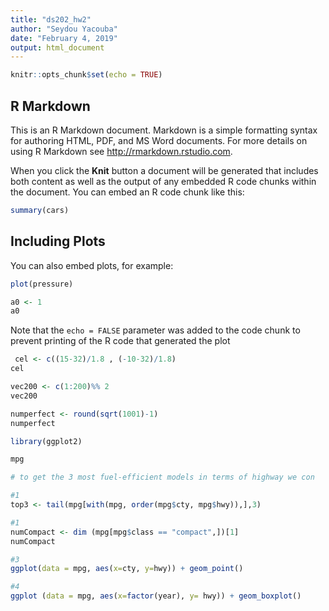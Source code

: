 ```yaml
---
title: "ds202_hw2"
author: "Seydou Yacouba"
date: "February 4, 2019"
output: html_document
---
```


```r
knitr::opts_chunk$set(echo = TRUE)
```

## R Markdown

This is an R Markdown document. Markdown is a simple formatting syntax for authoring HTML, PDF, and MS Word documents. For more details on using R Markdown see <http://rmarkdown.rstudio.com>.

When you click the **Knit** button a document will be generated that includes both content as well as the output of any embedded R code chunks within the document. You can embed an R code chunk like this:

```r
summary(cars)
```

## Including Plots

You can also embed plots, for example:

```r
plot(pressure)
```
```r
a0 <- 1
a0
```
Note that the `echo = FALSE` parameter was added to the code chunk to prevent printing of the R code that generated the plot
```r
 cel <- c((15-32)/1.8 , (-10-32)/1.8)
cel
```

```r
vec200 <- c(1:200)%% 2
vec200
```
```r
numperfect <- round(sqrt(1001)-1)
numperfect
```
```r
library(ggplot2)
```
```r
mpg
```
```r
# to get the 3 most fuel-efficient models in terms of highway we con
```
```r
#1
top3 <- tail(mpg[with(mpg, order(mpg$cty, mpg$hwy)),],3)
```
```r
#1
numCompact <- dim (mpg[mpg$class == "compact",])[1]
numCompact
```
```r
#3
ggplot(data = mpg, aes(x=cty, y=hwy)) + geom_point()
```
```r
#4
ggplot (data = mpg, aes(x=factor(year), y= hwy)) + geom_boxplot()
```



